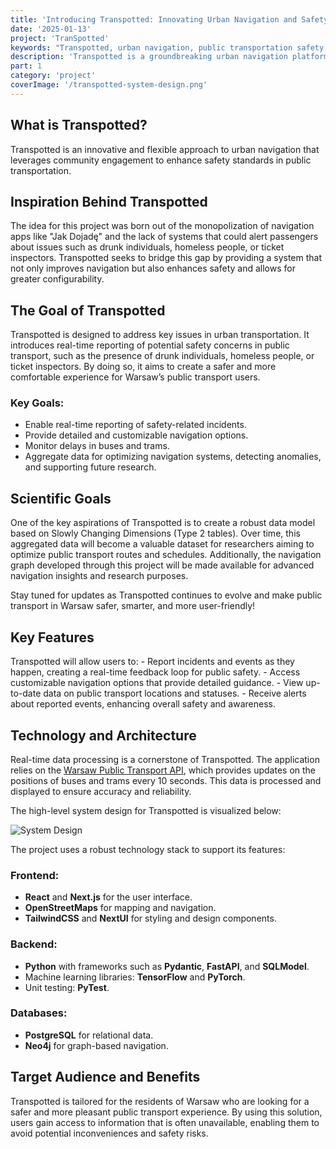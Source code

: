 ```yaml
---
title: 'Introducing Transpotted: Innovating Urban Navigation and Safety'
date: '2025-01-13'
project: 'TranSpotted'
keywords: "Transpotted, urban navigation, public transportation safety, real-time reporting, Warsaw transport, smart city solutions, public safety, public transport app"
description: 'Transpotted is a groundbreaking urban navigation platform that enhances public transportation safety in Warsaw. By combining real-time safety reporting, customizable navigation, and robust data aggregation, Transpotted empowers commuters to stay informed and secure. Discover how this innovative tool improves urban mobility through community engagement and cutting-edge technology.'
part: 1
category: 'project'
coverImage: '/transpotted-system-design.png'
---
```


<h2 className="mt-2 mb-1" id="tc-info">What is Transpotted?</h2>
Transpotted is an innovative and flexible approach to urban navigation that leverages community engagement to enhance safety standards in public transportation.

<h2 className="mt-2 mb-1" id="tc-inspo">Inspiration Behind Transpotted</h2>
The idea for this project was born out of the monopolization of navigation apps like "Jak Dojadę" and the lack of systems that could alert passengers about issues such as drunk individuals, homeless people, or ticket inspectors. Transpotted seeks to bridge this gap by providing a system that not only improves navigation but also enhances safety and allows for greater configurability.

<h2 className="mt-2 mb-1" id="tc-golas">The Goal of Transpotted</h2>

Transpotted is designed to address key issues in urban transportation. It introduces real-time reporting of potential safety concerns in public transport, such as the presence of drunk individuals, homeless people, or ticket inspectors. By doing so, it aims to create a safer and more comfortable experience for Warsaw’s public transport users.

### Key Goals:
- Enable real-time reporting of safety-related incidents.
- Provide detailed and customizable navigation options.
- Monitor delays in buses and trams.
- Aggregate data for optimizing navigation systems, detecting anomalies, and supporting future research.

<h2 className="mt-2 mb-1" id="tc-sci-golas">Scientific Goals</h2>
One of the key aspirations of Transpotted is to create a robust data model based on Slowly Changing Dimensions (Type 2 tables). Over time, this aggregated data will become a valuable dataset for researchers aiming to optimize public transport routes and schedules. Additionally, the navigation graph developed through this project will be made available for advanced navigation insights and research purposes.

Stay tuned for updates as Transpotted continues to evolve and make public transport in Warsaw safer, smarter, and more user-friendly!

<h2 className="mt-2 mb-1" id="tc-key-features">Key Features</h2>
Transpotted will allow users to:
- Report incidents and events as they happen, creating a real-time feedback loop for public safety.
- Access customizable navigation options that provide detailed guidance.
- View up-to-date data on public transport locations and statuses.
- Receive alerts about reported events, enhancing overall safety and awareness.

<h2 className="mt-2 mb-1" id="tc-tech">Technology and Architecture</h2>

Real-time data processing is a cornerstone of Transpotted. The application relies on the [Warsaw Public Transport API](https://api.um.warszawa.pl/), which provides updates on the positions of buses and trams every 10 seconds. This data is processed and displayed to ensure accuracy and reliability.

The high-level system design for Transpotted is visualized below:

![System Design](/transpotted-system-design.png)

The project uses a robust technology stack to support its features:

### Frontend:
- **React** and **Next.js** for the user interface.
- **OpenStreetMaps** for mapping and navigation.
- **TailwindCSS** and **NextUI** for styling and design components.

### Backend:
- **Python** with frameworks such as **Pydantic**, **FastAPI**, and **SQLModel**.
- Machine learning libraries: **TensorFlow** and **PyTorch**.
- Unit testing: **PyTest**.

### Databases:
- **PostgreSQL** for relational data.
- **Neo4j** for graph-based navigation.

<h2 className="mt-2 mb-1" id="tc-target">Target Audience and Benefits</h2>
Transpotted is tailored for the residents of Warsaw who are looking for a safer and more pleasant public transport experience. By using this solution, users gain access to information that is often unavailable, enabling them to avoid potential inconveniences and safety risks.